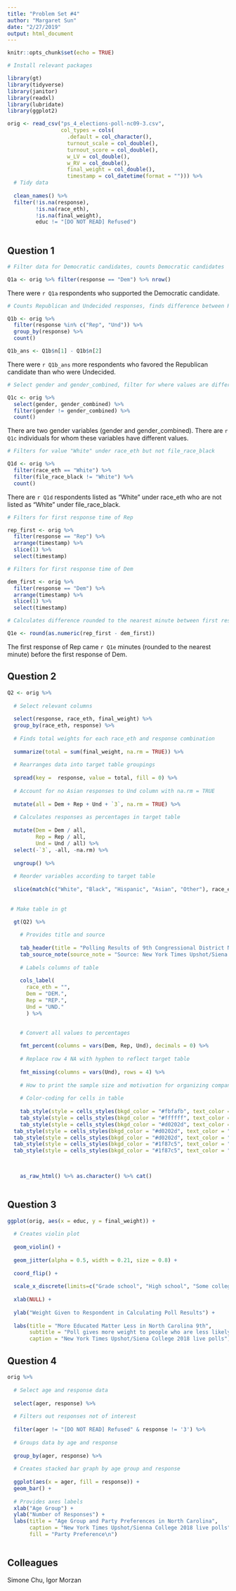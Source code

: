 ```yaml
---
title: "Problem Set #4"
author: "Margaret Sun"
date: "2/27/2019"
output: html_document
---
```


```r
knitr::opts_chunk$set(echo = TRUE)

# Install relevant packages

library(gt)
library(tidyverse)
library(janitor)
library(readxl)
library(lubridate)
library(ggplot2)

orig <- read_csv("ps_4_elections-poll-nc09-3.csv",
                 col_types = cols(
                   .default = col_character(),
                   turnout_scale = col_double(),
                   turnout_score = col_double(),
                   w_LV = col_double(),
                   w_RV = col_double(),
                   final_weight = col_double(),
                   timestamp = col_datetime(format = ""))) %>% 
  # Tidy data
  
  clean_names() %>% 
  filter(!is.na(response),
         !is.na(race_eth),
         !is.na(final_weight),
         educ != "[DO NOT READ] Refused")
  
```


## Question 1
```r

# Filter data for Democratic candidates, counts Democratic candidates

Q1a <- orig %>% filter(response == "Dem") %>% nrow()
```

There were `r Q1a` respondents who supported the Democratic candidate.

```r

# Counts Republican and Undecided responses, finds difference between Republican and Undecided responses

Q1b <- orig %>% 
  filter(response %in% c("Rep", "Und")) %>% 
  group_by(response) %>% 
  count()

Q1b_ans <- Q1b$n[1] - Q1b$n[2]
```

There were `r Q1b_ans` more respondents who favored the Republican candidate than who were Undecided.

```r

# Select gender and gender_combined, filter for where values are different

Q1c <- orig %>% 
  select(gender, gender_combined) %>% 
  filter(gender != gender_combined) %>% 
  count()
```

There are two gender variables (gender and gender_combined). There are `r Q1c` individuals for whom these variables have different values.

```r

# Filters for value "White" under race_eth but not file_race_black

Q1d <- orig %>% 
  filter(race_eth == "White") %>% 
  filter(file_race_black != "White") %>% 
  count()
```

There are `r Q1d` respondents listed as “White” under race_eth who are not listed as “White” under file_race_black.

```r

# Filters for first response time of Rep

rep_first <- orig %>% 
  filter(response == "Rep") %>% 
  arrange(timestamp) %>% 
  slice(1) %>% 
  select(timestamp)

# Filters for first response time of Dem

dem_first <- orig %>% 
  filter(response == "Dem") %>% 
  arrange(timestamp) %>% 
  slice(1) %>% 
  select(timestamp)

# Calculates difference rounded to the nearest minute between first response of Rep and first response of Dem

Q1e <- round(as.numeric(rep_first - dem_first))
```

The first response of Rep came `r Q1e` minutes (rounded to the nearest minute) before the first response of Dem.


## Question 2
```r

Q2 <- orig %>% 
  
  # Select relevant columns
  
  select(response, race_eth, final_weight) %>% 
  group_by(race_eth, response) %>% 
  
  # Finds total weights for each race_eth and response combination
  
  summarize(total = sum(final_weight, na.rm = TRUE)) %>%   
  
  # Rearranges data into target table groupings
  
  spread(key =  response, value = total, fill = 0) %>% 
  
  # Account for no Asian responses to Und column with na.rm = TRUE
  
  mutate(all = Dem + Rep + Und + `3`, na.rm = TRUE) %>% 
  
  # Calculates responses as percentages in target table
  
  mutate(Dem = Dem / all, 
         Rep = Rep / all,
         Und = Und / all) %>% 
  select(-`3`, -all, -na.rm) %>% 
  
  ungroup() %>% 
  
  # Reorder variables according to target table
  
  slice(match(c("White", "Black", "Hispanic", "Asian", "Other"), race_eth))
  
 
 # Make table in gt
  
  gt(Q2) %>% 

    # Provides title and source  
    
    tab_header(title = "Polling Results of 9th Congressional District North Carolina") %>%
    tab_source_note(source_note = "Source: New York Times Upshot/Siena College 2018 Live Polls") %>% 
    
    # Labels columns of table
    
    cols_label(
      race_eth = "",
      Dem = "DEM.",
      Rep = "REP.",
      Und = "UND."
      ) %>%

    
    # Convert all values to percentages
    
    fmt_percent(columns = vars(Dem, Rep, Und), decimals = 0) %>% 
    
    # Replace row 4 NA with hyphen to reflect target table
  
    fmt_missing(columns = vars(Und), rows = 4) %>% 
    
    # How to print the sample size and motivation for organizing companies in column 1
      
    # Color-coding for cells in table
    
    tab_style(style = cells_styles(bkgd_color = "#fbfafb", text_color = "#666666"), locations = cells_data()) %>%
    tab_style(style = cells_styles(bkgd_color = "#ffffff", text_color = "#666666"), locations = cells_data(columns = 1)) %>%
    tab_style(style = cells_styles(bkgd_color = "#d0202d", text_color = "#ffffff"), locations = cells_data(columns = 3, rows = 1)) %>% 
  tab_style(style = cells_styles(bkgd_color = "#d0202d", text_color = "#ffffff"), locations = cells_data(columns = 3, rows = 3)) %>%
  tab_style(style = cells_styles(bkgd_color = "#d0202d", text_color = "#ffffff"), locations = cells_data(columns = 3, rows = 4)) %>% 
  tab_style(style = cells_styles(bkgd_color = "#1f87c5", text_color = "#ffffff"), locations = cells_data(columns = 2, rows = 2)) %>% 
  tab_style(style = cells_styles(bkgd_color = "#1f87c5", text_color = "#ffffff"), locations = cells_data(columns = 2, rows = 5)) %>% 

  

    as_raw_html() %>% as.character() %>% cat()
  

```

## Question 3

```r

ggplot(orig, aes(x = educ, y = final_weight)) +
  
  # Creates violin plot
  
  geom_violin() +
  
  geom_jitter(alpha = 0.5, width = 0.21, size = 0.8) +
  
  coord_flip() +
  
  scale_x_discrete(limits=c("Grade school", "High school", "Some college or trade school", "Bachelors' degree", "Graduate or Professional Degree")) +
  
  xlab(NULL) +
  
  ylab("Weight Given to Respondent in Calculating Poll Results") +
  
  labs(title = "More Educated Matter Less in North Carolina 9th",
       subtitle = "Poll gives more weight to people who are less likely to participate in polls",
       caption = "New York Times Upshot/Siena College 2018 live polls")
```


## Question 4

```r
orig %>% 
  
  # Select age and response data
  
  select(ager, response) %>% 
  
  # Filters out responses not of interest
  
  filter(ager != "[DO NOT READ] Refused" & response != '3') %>% 
  
  # Groups data by age and response
  
  group_by(ager, response) %>% 
  
  # Creates stacked bar graph by age group and response
  
  ggplot(aes(x = ager, fill = response)) +
  geom_bar() +
  
  # Provides axes labels
  xlab("Age Group") +
  ylab("Number of Responses") + 
  labs(title = "Age Group and Party Preferences in North Carolina",
       caption = "New York Times Upshot/Sienna College 2018 live polls",
       fill = "Party Preference\n")
        
```



## Colleagues

Simone Chu, Igor Morzan